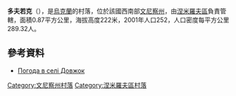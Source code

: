 {{coord|48|49|57|N|28|58|2|E|scale:30000|display=title}}

'''多夫若克'''（{{lang-uk|Довжок}}），是[[烏克蘭|烏克蘭]]的村落，位於該國西南部[[文尼察州|文尼察州]]，由[[涅米羅夫區|涅米羅夫區]]負責管轄，面積0.87平方公里，海拔高度222米，2001年人口252，人口密度每平方公里289.32人。

==參考資料==
* [http://weather.in.ua/ua/vinnickaja/7079 Погода в селі Довжок]{{Wayback|url=http://weather.in.ua/ua/vinnickaja/7079 |date=20111220141533 }}

[[Category:文尼察州村落|Category:文尼察州村落]]
[[Category:涅米羅夫區村落|Category:涅米羅夫區村落]]


{{Vinnytsia-geo-stub}}
